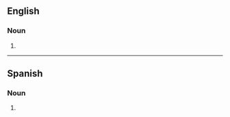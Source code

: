 ==English==

===Noun===
{{head|en|noun form}}

# {{plural of|en|outfielder}}

----

==Spanish==

===Noun===
{{head|es|noun form}}

# {{plural of|es|outfielder}}